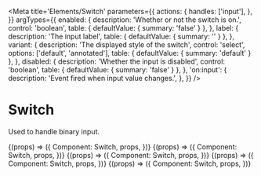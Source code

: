 
<Meta
  title='Elements/Switch'
  parameters={{
    actions: {
      handles: ['input'],
    },
  }}
  argTypes={{
    enabled: {
      description: 'Whether or not the switch is on.',
      control: 'boolean',
      table: { defaultValue: { summary: 'false' } },
    },
    label: {
      description: 'The input label',
      table: { defaultValue: { summary: '' } },
    },
    variant: {
      description: 'The displayed style of the switch',
      control: 'select',
      options: ['default', 'annotated'],
      table: { defaultValue: { summary: 'default' } },
    },
    disabled: {
      description: 'Whether the input is disabled',
      control: 'boolean',
      table: { defaultValue: { summary: 'false' } },
    },
    'on:input': {
      description: 'Event fired when input value changes.',
    },
  }}
/>

# Switch

Used to handle binary input.

<Canvas>
  <Story
    name='Default'
    args={{
      enabled: false,
    }}
  >
    {(props) => ({
      Component: Switch,
      props,
    })}
  </Story>
</Canvas>

<Canvas>
  <Story
    name='Annotated'
    args={{
      enabled: false,
      variant: 'annotated',
    }}
  >
    {(props) => ({
      Component: Switch,
      props,
    })}
  </Story>
</Canvas>

<Canvas>
  <Story
    name='With label'
    args={{
      enabled: false,
      label: 'Lunchtime',
    }}
  >
    {(props) => ({
      Component: Switch,
      props,
    })}
  </Story>
</Canvas>

<Canvas>
  <Story
    name='Disabled'
    args={{
      enabled: false,
      disabled: true,
      label: 'disabled',
    }}
  >
    {(props) => ({
      Component: Switch,
      props,
    })}
  </Story>
</Canvas>

<Canvas>
  <Story
    name='Readonly'
    args={{
      enabled: true,
      variant: 'annotated',
      readonly: true,
      label: 'readonly',
    }}
  >
    {(props) => ({
      Component: Switch,
      props,
    })}
  </Story>
</Canvas>
